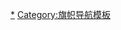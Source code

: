 {{Navbox
|name = 俄罗斯各联邦主体旗帜
|title = 俄羅斯各[[俄罗斯联邦主体|聯邦主體]]旗幟
|liststyle = padding:0.25em 0; line-height:1.4em; <!--otherwise lists can appear to form continuous whole-->
|state  = {{{state<includeonly>|autocollapse</includeonly>}}}
|oddstyle  = background:#f7f7f7;
|evenstyle = background:transparent;
|listclass = hlist

|group1 = [[俄罗斯自治共和国|共和国]]
|list1  = 
*[[阿迪格共和國國旗]]
*[[阿尔泰共和国国旗]]
*[[巴什科爾托斯坦共和國國旗]]
*[[布里亞特共和國國旗]]
*[[車臣共和國國旗]]
*[[楚瓦什共和國國旗]]
*[[克里米亞國旗|克里米亚共和国国旗]]
*[[達吉斯坦共和國國旗]]
*[[印古什共和國國旗]]
*[[卡巴爾達-巴爾卡爾共和國國旗]]
*[[卡爾梅克共和國國旗]]
*[[卡拉恰伊-切爾克斯共和國國旗]]
*[[卡累利阿共和國國旗]]
*[[哈卡斯共和國國旗]]
*[[科米共和國國旗]]
*[[馬里埃爾共和國國旗]]
*[[莫爾多瓦共和國國旗]]
*[[北奥塞梯-阿兰共和国国旗]]
*[[萨哈共和国国旗|萨哈（雅库特）共和国国旗]]
*[[韃靼斯坦共和國國旗]]
*[[圖瓦共和國國旗]]
*[[烏德穆爾特共和國國旗]]

|group2=边疆区
|list2=
*{{link-en|阿尔泰边疆区区旗|Flag of Altai Krai}}
*{{link-en|堪察加边疆区区旗|Flag of Kamchatka Krai}}
*[[哈巴罗夫斯克边疆区区旗]]
*{{link-en|克拉斯诺达尔边疆区区旗|Flag of Krasnodar Krai}}
*{{link-en|克拉斯诺亚尔斯克边疆区区旗|Flag of Krasnoyarsk Krai}}
*{{link-en|彼尔姆边疆区区旗|Flag of Perm Krai}}
*{{link-en|滨海边疆区区旗|Flag of Primorsky Krai}}
*[[斯塔夫罗波尔边疆区区旗]]
*{{link-en|外贝加尔边疆区区旗|Flag of Zabaykalsky Krai}}

|group3=[[州 (俄罗斯)|州]]
|list3=
*{{link-en|阿穆尔州州旗|Flag of Amur Oblast}}
*{{link-en|阿尔汉格尔斯克州州旗|Flag of Arkhangelsk Oblast}}
*[[阿斯特拉罕州州旗]]
*[[别尔哥罗德州州旗]]
*{{link-en|布良斯克州州旗|Flag of Bryansk Oblast}}
*[[车里雅宾斯克州州旗]]
*[[伊尔库茨克州州旗]]
*{{link-ru|伊万诺沃州州旗|Флаг Ивановской области}}
*{{link-en|加里宁格勒州州旗|Flag of Kaliningrad Oblast}}
*{{link-en|卡卢加州州旗|Flag of Kaluga Oblast}}
*{{link-en|科麦罗沃州州旗|Flag of Kemerovo Oblast}}
*{{link-ru|基洛夫州州旗|Флаг Кировской области}}
*{{link-ru|科斯特罗马州州旗|Флаг Костромской области}}
*{{link-ru|库尔干州州旗|Флаг Курганской области}}
*{{link-ru|库尔斯克州州旗|Флаг Курской области}}
*{{link-ru|列宁格勒州州旗|Флаг Ленинградской области}}
*{{link-ru|利佩茨克州州旗|Флаг Липецкой области}}
*{{link-en|马加丹州州旗|Flag of Magadan Oblast}}
*{{link-ru|莫斯科州州旗|Флаг Московской области}}
*{{link-en|摩尔曼斯克州州旗|Flag of Murmansk Oblast}}
*{{link-ru|下诺夫哥罗德州州旗|Флаг Нижегородской области}}
*{{link-en|诺夫哥罗德州州旗|Flag of Novgorod Oblast}}
*[[新西伯利亚州州旗]]
*{{link-en|鄂木斯克州州旗|Flag of Omsk Oblast}}
*{{link-ru|奥伦堡州州旗|Флаг Оренбургской области}}
*{{link-ru|奥廖尔州州旗|Флаг Орловской области}}
*{{link-ru|奔萨州州旗|Флаг Пензенской области}}
*{{link-ru|普斯科夫州州旗|Флаг Псковской области}}
*{{link-ru|罗斯托夫州州旗|Флаг Ростовской области}}
*{{link-ru|梁赞州州旗|Флаг Рязанской области}}
*[[萨哈林州州旗]]
*{{link-ru|萨马拉州州旗|Флаг Самарской области}}
*{{link-en|萨拉托夫州州旗|Flag of Saratov Oblast}}
*{{link-ru|斯摩棱斯克州州旗|Флаг Смоленской области}}
*{{link-ru|斯维尔德洛夫斯克州州旗|Флаг Свердловской области}}
*{{link-ru|坦波夫州州旗|Флаг Тамбовской области}}
*{{link-ru|托木斯克州州旗|Флаг Томской области}}
*{{link-ru|图拉州州旗|Флаг Тульской области}}
*{{link-ru|特维尔州州旗|Флаг Тверской области}}
*{{link-ru|秋明州州旗|Флаг Тюменской области}}
*{{link-ru|乌里扬诺夫斯克州州旗|Флаг Ульяновской области}}
*{{link-en|弗拉基米尔州州旗|Flag of Vladimir Oblast}}
*{{link-en|伏尔加格勒州州旗|Flag of Volgograd Oblast}}
*{{link-en|沃洛格达州州旗|Flag of Vologda Oblast}}
*{{link-en|沃罗涅日州州旗|Flag of Voronezh Oblast}}
*{{link-en|雅罗斯拉夫尔州州旗|Flag of Yaroslavl Oblast}}

|group4 = [[俄罗斯联邦直辖市|联邦直辖市]]
|list4  = 
*[[莫斯科市旗]]
*{{link-en|圣彼得堡市旗|Flag of Saint Petersburg}}
*{{link-ru|塞瓦斯托波尔市旗|Флаг Севастополя}}

|group5=[[俄罗斯自治州|自治州]]
|list5= 
*[[猶太自治州州旗]]

|group6=[[俄罗斯自治区|自治区]]
|list6=
*{{link-en|楚科奇自治区区旗|Flag of Chukotka Autonomous Okrug}}
*{{link-en|汉特-曼西自治区区旗|Flag of Khanty-Mansi Autonomous Okrug}}
*{{link-en|涅涅茨自治区区旗|Flag of Nenets Autonomous Okrug}}
*[[亚马尔-涅涅茨自治区区旗]]
}}<noinclude>

[[Category:俄罗斯旗帜|*]]
[[Category:旗帜导航模板]]
</noinclude>